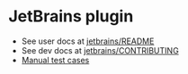 # JetBrains plugin

- See user docs at [jetbrains/README](https://sourcegraph.com/github.com/sourcegraph/jetbrains/-/tree/README)
- See dev docs at [jetbrains/CONTRIBUTING](https://sourcegraph.com/github.com/sourcegraph/jetbrains/-/tree/CONTRIBUTING)
- [Manual test cases](/integration/jetbrains/manual_testing)
